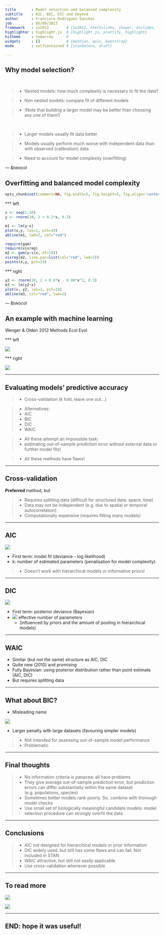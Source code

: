 ```yaml
---
title       : Model selection and balanced complexity 
subtitle    : AIC, BIC, DIC and beyond
author      : Francisco Rodriguez-Sanchez
job         : 05/09/2013
framework   : io2012        # {io2012, html5slides, shower, dzslides, ...}
highlighter : highlight.js  # {highlight.js, prettify, highlight}
hitheme     : tomorrow      # 
widgets     : []            # {mathjax, quiz, bootstrap}
mode        : selfcontained # {standalone, draft}

---
```


## Why model selection?

<br>

> * Nested models: how much complexity is necessary to fit the data?

> * Non nested models: compare fit of different models

>   * (Note that building a larger model may be better than choosing any one of them!)

<br>

> * Larger models usually fit data better

> * Models usually perform much worse with independent data than with observed (calibration) data

> * Need to account for model complexity (overfitting)




--- &twocol

## Overfitting and balanced model complexity


```r
opts_chunk$set(comment=NA, fig.width=5, fig.height=5, fig.align='center', size='small')
```


*** left

```r
x <- seq(1:10)
y <- rnorm(10, 2 + 0.2*x, 0.3)
```


```r
m1 <- lm(y~x)
plot(x,y, las=1, pch=19)
abline(m1, lwd=2, col="red")
```

```r
require(gam)
require(visreg)
m2 <- gam(y~s(x, df=10))
visreg(m2, line.par=list(col="red", lwd=2))
points(x,y, pch=19)
```


*** right

```r
y2 <- rnorm(10, 2 + 0.8*x - 0.08*x^2, 0.3)
m3 <- lm(y2~x)
plot(x, y2, las=1, pch=19)
abline(m3, col="red", lwd=2)
```




--- &twocol

## An example with machine learning


Wenger & Olden 2012 Methods Ecol Evol


*** left

![](assets/img/olden1.png)

*** right

![](assets/img/olden2.png)


---

## Evaluating models' predictive accuracy

> * Cross-validation (k fold, leave one out...)

> * Alternatives:
    * AIC
    * BIC
    * DIC
    * WAIC

> * All these attempt an impossible task: 
      * estimating out-of-sample prediction error without external data or further model fits!

> * All these methods have flaws!








---

## Cross-validation

**Preferred** method, but

>  * Requires splitting data (difficult for structured data: space, time)
>  * Data may not be independent (e.g. due to spatial or temporal autocorrelation)
>  * Computationally expensive (requires fitting many models)






---

## AIC


![](assets/img/AIC formula.png)

* First term: model fit (deviance - log likelihood)
* k: number of estimated parameters (penalisation for model complexity)

> * Doesn't work with hierarchical models or informative priors!



---

## DIC

![](assets/img/DIC formula.png)

* First term: posterior deviance (Bayesian)
* ![](assets/img/pDIC.png) effective number of parameters 
    * (influenced by priors and the amount of pooling in hierarchical models)






---

## WAIC

* Similar (but not the same) structure as AIC, DIC
* Quite new (2010) and promising
* Fully Bayesian: using posterior distribution rather than point estimate (AIC, DIC)
* But requires splitting data 






---

## What about BIC?

* Misleading name

![](assets/img/BIC formula.png)

* Larger penalty with large datasets (favouring simpler models)

> * Not intended for assessing out-of-sample model performance
> * Problematic




---

## Final thoughts

> * No information criteria is panacea: all have problems
> * They give average out-of-sample prediction error, but prediction errors can differ substantially within the same dataset (e.g. populations, species)
> * Sometimes better models rank poorly. So, combine with thorough model checks
> * Use small set of biologically meaningful candidate models: model selection procedure can strongly overfit the data




--- 

## Conclusions

> * AIC not designed for hierarchical models or prior information
> * DIC widely used, but still has some flaws and can fail. Not included in STAN
> * WAIC attractive, but still not easily applicable
> * Use cross-validation whenever possible



---

## To read more

![](assets/img/Gelman paper.png)

![](assets/img/Breiman.png)


---

## END: hope it was useful!
